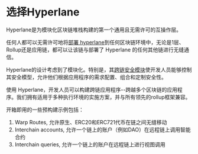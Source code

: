 # 选择Hyperlane

Hyperlane是为模块化区块链堆栈构建的第一个通用且无需许可的互操作层。

任何人都可以无需许可地将[部署 hyperlane](./deploy-hyperlane.mdx)到任何区块链环境中，无论是1层、Rollup还是应用链，都可以让该链与部署了 Hyperlane 的任何其他链进行无缝通信。

Hyperlane的设计考虑到了模块化。特别是，其[跨链安全模块](./protocol/ISM/modular-security.mdx)使开发人员能够控制其安全模型，允许他们根据应用程序的需求配置、组合和定制安全性。

使用 Hyperlane，开发人员可以构建跨链应用程序--跨越多个区块链的应用程序。我们拥有适用于多种执行环境的实施方案，并与所有领先的rollup框架兼容。

开箱即用的一些预构建示例包括：

1. Warp Routes, 允许原生、ERC20和ERC721代币在链之间无缝移动
2. Interchain accounts, 允许一个链上的账户（例如DAO）在远程链上调用智能合约
3. Interchain queries, 允许一个链上的账户在远程链上进行视图调用